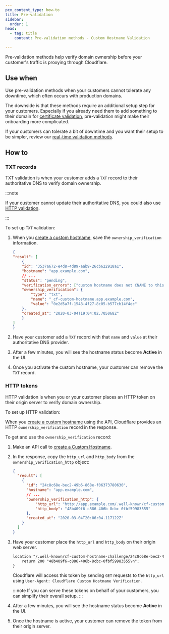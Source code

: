 ```yaml
---
pcx_content_type: how-to
title: Pre-validation
sidebar:
  order: 1
head:
  - tag: title
    content: Pre-validation methods - Custom Hostname Validation

---
```


Pre-validation methods help verify domain ownership before your customer's traffic is proxying through Cloudflare.

## Use when

Use pre-validation methods when your customers cannot tolerate any downtime, which often occurs with production domains.

The downside is that these methods require an additional setup step for your customers. Especially if you already need them to add something to their domain for [certificate validation](/cloudflare-for-platforms/cloudflare-for-saas/security/certificate-management/issue-and-validate/validate-certificates/), pre-validation might make their onboarding more complicated.

If your customers can tolerate a bit of downtime and you want their setup to be simpler, review our [real-time validation methods](/cloudflare-for-platforms/cloudflare-for-saas/domain-support/hostname-validation/realtime-validation/).

## How to

### TXT records

TXT validation is when your customer adds a `TXT` record to their authoritative DNS to verify domain ownership.

:::note


If your customer cannot update their authoritative DNS, you could also use [HTTP validation](#http-tokens).


:::

To set up `TXT` validation:

1. When you [create a custom hostname](/api/resources/custom_hostnames/methods/create/), save the `ownership_verification` information.

   ```json null {11-12}
   {
   "result": [
       {
       "id": "3537a672-e4d8-4d89-aab9-26cb622918a1",
       "hostname": "app.example.com",
       // ...
       "status": "pending",
       "verification_errors": ["custom hostname does not CNAME to this zone."],
       "ownership_verification": {
           "type": "txt",
           "name": "_cf-custom-hostname.app.example.com",
           "value": "0e2d5a7f-1548-4f27-8c05-b577cb14f4ec"
       },
       "created_at": "2020-03-04T19:04:02.705068Z"
       }
   ]
   }
   ```

2. Have your customer add a `TXT` record with that `name` and `value` at their authoritative DNS provider.

3. After a few minutes, you will see the hostname status become **Active** in the UI.

4. Once you activate the custom hostname, your customer can remove the `TXT` record.

### HTTP tokens

HTTP validation is when you or your customer places an HTTP token on their origin server to verify domain ownership.

To set up HTTP validation:

When you [create a custom hostname](/cloudflare-for-platforms/cloudflare-for-saas/security/certificate-management/issue-and-validate/issue-certificates/) using the API, Cloudflare provides an HTTP `ownership_verification` record in the response.

To get and use the `ownership_verification` record:

1. Make an API call to [create a Custom Hostname](/api/resources/custom_hostnames/methods/create/).

2. In the response, copy the `http_url` and `http_body` from the `ownership_verification_http` object:

   ```json title="Example response (truncated)" {8-9}
   {
     "result": [
       {
         "id": "24c8c68e-bec2-49b6-868e-f06373780630",
         "hostname": "app.example.com",
         // ...
         "ownership_verification_http": {
             "http_url": "http://app.example.com/.well-known/cf-custom-hostname-challenge/24c8c68e-bec2-49b6-868e-f06373780630",
             "http_body": "48b409f6-c886-406b-8cbc-0fbf59983555"
         },
         "created_at": "2020-03-04T20:06:04.117122Z"
       }
     ]
   }
   ```

3. Have your customer place the `http_url` and `http_body` on their origin web server.

   ```txt title="Example response (truncated)"
   location "/.well-known/cf-custom-hostname-challenge/24c8c68e-bec2-49b6-868e-f06373780630" {
       return 200 "48b409f6-c886-406b-8cbc-0fbf59983555\n";
   }
   ```

   Cloudflare will access this token by sending `GET` requests to the `http_url` using `User-Agent: Cloudflare Custom Hostname Verification`.

   :::note
   If you can serve these tokens on behalf of your customers, you can simplify their overall setup.
   :::

4. After a few minutes, you will see the hostname status become **Active** in the UI.

5. Once the hostname is active, your customer can remove the token from their origin server.
